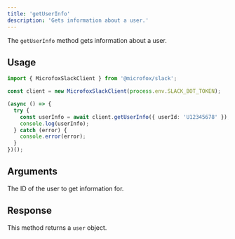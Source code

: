 ```yaml
---
title: 'getUserInfo'
description: 'Gets information about a user.'
---
```


The `getUserInfo` method gets information about a user.

## Usage

```typescript
import { MicrofoxSlackClient } from '@microfox/slack';

const client = new MicrofoxSlackClient(process.env.SLACK_BOT_TOKEN);

(async () => {
  try {
    const userInfo = await client.getUserInfo({ userId: 'U12345678' });
    console.log(userInfo);
  } catch (error) {
    console.error(error);
  }
})();
```

## Arguments

<Properties>
    <Property name="userId" type="string" required>
        The ID of the user to get information for.
    </Property>
</Properties>

## Response

This method returns a `user` object.
